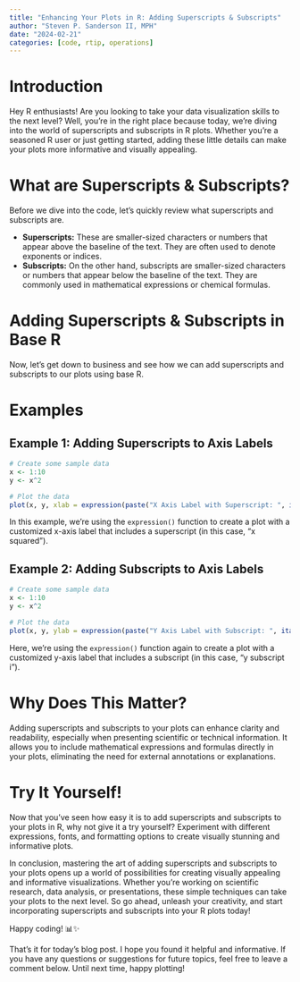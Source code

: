 ```yaml
---
title: "Enhancing Your Plots in R: Adding Superscripts & Subscripts"
author: "Steven P. Sanderson II, MPH"
date: "2024-02-21"
categories: [code, rtip, operations]
---
```


# Introduction

Hey R enthusiasts! Are you looking to take your data visualization skills to the next level? Well, you're in the right place because today, we're diving into the world of superscripts and subscripts in R plots. Whether you're a seasoned R user or just getting started, adding these little details can make your plots more informative and visually appealing.

# What are Superscripts & Subscripts?

Before we dive into the code, let's quickly review what superscripts and subscripts are. 

- **Superscripts:** These are smaller-sized characters or numbers that appear above the baseline of the text. They are often used to denote exponents or indices.
- **Subscripts:** On the other hand, subscripts are smaller-sized characters or numbers that appear below the baseline of the text. They are commonly used in mathematical expressions or chemical formulas.

# Adding Superscripts & Subscripts in Base R

Now, let's get down to business and see how we can add superscripts and subscripts to our plots using base R.

# Examples

## Example 1: Adding Superscripts to Axis Labels

```r
# Create some sample data
x <- 1:10
y <- x^2

# Plot the data
plot(x, y, xlab = expression(paste("X Axis Label with Superscript: ", italic("x")^2)))
```

In this example, we're using the `expression()` function to create a plot with a customized x-axis label that includes a superscript (in this case, "x squared"). 

## Example 2: Adding Subscripts to Axis Labels

```r
# Create some sample data
x <- 1:10
y <- x^2

# Plot the data
plot(x, y, ylab = expression(paste("Y Axis Label with Subscript: ", italic("y")[i])))
```

Here, we're using the `expression()` function again to create a plot with a customized y-axis label that includes a subscript (in this case, "y subscript i").

# Why Does This Matter?

Adding superscripts and subscripts to your plots can enhance clarity and readability, especially when presenting scientific or technical information. It allows you to include mathematical expressions and formulas directly in your plots, eliminating the need for external annotations or explanations.

# Try It Yourself!

Now that you've seen how easy it is to add superscripts and subscripts to your plots in R, why not give it a try yourself? Experiment with different expressions, fonts, and formatting options to create visually stunning and informative plots.

In conclusion, mastering the art of adding superscripts and subscripts to your plots opens up a world of possibilities for creating visually appealing and informative visualizations. Whether you're working on scientific research, data analysis, or presentations, these simple techniques can take your plots to the next level. So go ahead, unleash your creativity, and start incorporating superscripts and subscripts into your R plots today!

Happy coding! 📊✨

That's it for today's blog post. I hope you found it helpful and informative. If you have any questions or suggestions for future topics, feel free to leave a comment below. Until next time, happy plotting!